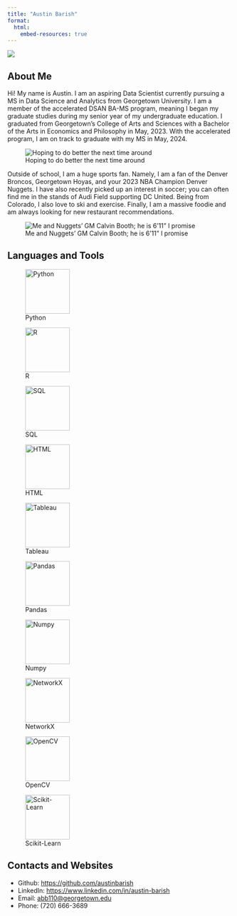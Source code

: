 ```yaml
---
title: "Austin Barish"
format:
  html:
    embed-resources: true
---
```


![](./images/headshot.JPG){fig-alt="Me"}

## About Me

Hi! My name is Austin. I am an aspiring Data Scientist currently pursuing a MS in Data Science and Analytics from Georgetown University. I am a member of the accelerated DSAN BA-MS program, meaning I began my graduate studies during my senior year of my undergraduate education. I graduated from Georgetown's College of Arts and Sciences with a Bachelor of the Arts in Economics and Philosophy in May, 2023. With the accelerated program, I am on track to graduate with my MS in May, 2024. 

![Hoping to do better the next time around](./images/healey.JPG){fig-align="center"}

Outside of school, I am a huge sports fan. Namely, I am a fan of the Denver Broncos, Georgetown Hoyas, and your 2023 NBA Champion Denver Nuggets. I have also recently picked up an interest in soccer; you can often find me in the stands of Audi Field supporting DC United. Being from Colorado, I also love to ski and exercise. Finally, I am a massive foodie and am always looking for new restaurant recommendations.

![Me and Nuggets' GM Calvin Booth; he is 6'11" I promise](./images/nuggets.jpeg){fig-align="center"}

## Languages and Tools
::: {layout-ncol=5, layout-nrow=2}
![Python](./images/languages-and-tools/python.svg.png){width=100, height=100}

![R](./images/languages-and-tools/rstudio.png){width=100, height=100}

![SQL](./images/languages-and-tools/sql.png){width=100, height=100}

![HTML](./images/languages-and-tools/HTML5.svg.png){width=100, height=100}

![Tableau](./images/languages-and-tools/tableau.svg.png){width=100, height=100}

![Pandas](./images/languages-and-tools/pandas.svg.png){width=100, height=100}

![Numpy](./images/languages-and-tools/numpy.png){width=100, height=100}

![NetworkX](./images/languages-and-tools/networkx.png){width=100, height=100}

![OpenCV](./images/languages-and-tools/opencv.png){width=100, height=100}

![Scikit-Learn](./images/languages-and-tools/scikit.svg.png){width=100, height=100}
:::

## Contacts and Websites
* Github: <https://github.com/austinbarish>
* LinkedIn: <https://www.linkedin.com/in/austin-barish>
* Email: <abb110@georgetown.edu>
* Phone: (720) 666-3689